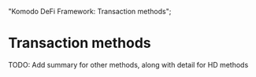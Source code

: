   "Komodo DeFi Framework: Transaction methods";

# Transaction methods

<DevComment>
  TODO: Add summary for other methods, along with detail for HD methods
</DevComment>
